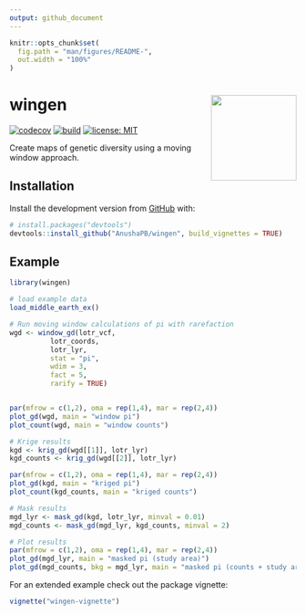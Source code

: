 ```yaml
---
output: github_document
---
```


<!-- README.md is generated from README.Rmd. Please edit that file -->

```r
knitr::opts_chunk$set(
  fig.path = "man/figures/README-",
  out.width = "100%"
)
```

# wingen <img src="man/figures/logo.png" align="right" height=150 />

<!-- badges: start -->
<!-- [![R-CMD-check](https://github.com/AnushaPB/wingen/actions/workflows/check-release.yaml/badge.svg)](https://github.com/AnushaPB/wingen/actions/workflows/check-release.yaml) -->
[![codecov](https://codecov.io/gh/AnushaPB/wingen/branch/main/graph/badge.svg?token=P4Z35HFR4Y)](https://codecov.io/gh/AnushaPB/wingen)
[![build](https://github.com/AnushaPB/wingen/actions/workflows/test-coverage.yaml/badge.svg)](https://github.com/AnushaPB/wingen/actions/workflows/test-coverage.yaml)
[![license: MIT](https://img.shields.io/badge/license-MIT-blue)](https://img.shields.io/badge/license-MIT-blue)
<!-- badges: end -->

Create maps of genetic diversity using a moving window approach.

## Installation

Install the development version from [GitHub](https://github.com/) with:

``` r
# install.packages("devtools")
devtools::install_github("AnushaPB/wingen", build_vignettes = TRUE)
```

## Example

```r
library(wingen)

# load example data
load_middle_earth_ex()
```

```r
# Run moving window calculations of pi with rarefaction
wgd <- window_gd(lotr_vcf,
          lotr_coords,
          lotr_lyr,
          stat = "pi",
          wdim = 3,
          fact = 5,
          rarify = TRUE)


par(mfrow = c(1,2), oma = rep(1,4), mar = rep(2,4))
plot_gd(wgd, main = "window pi")
plot_count(wgd, main = "window counts")

# Krige results
kgd <- krig_gd(wgd[[1]], lotr_lyr)
kgd_counts <- krig_gd(wgd[[2]], lotr_lyr)

par(mfrow = c(1,2), oma = rep(1,4), mar = rep(2,4))
plot_gd(kgd, main = "kriged pi")
plot_count(kgd_counts, main = "kriged counts")

# Mask results
mgd_lyr <- mask_gd(kgd, lotr_lyr, minval = 0.01)
mgd_counts <- mask_gd(mgd_lyr, kgd_counts, minval = 2)

# Plot results
par(mfrow = c(1,2), oma = rep(1,4), mar = rep(2,4))
plot_gd(mgd_lyr, main = "masked pi (study area)")
plot_gd(mgd_counts, bkg = mgd_lyr, main = "masked pi (counts + study area)")
```

For an extended example check out the package vignette:

``` r
vignette("wingen-vignette")
```


